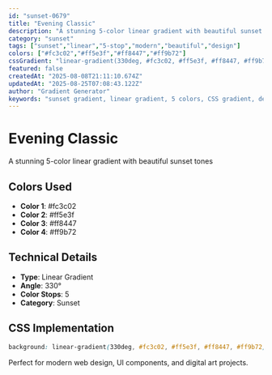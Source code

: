 ```yaml
---
id: "sunset-0679"
title: "Evening Classic"
description: "A stunning 5-color linear gradient with beautiful sunset tones"
category: "sunset"
tags: ["sunset","linear","5-stop","modern","beautiful","design"]
colors: ["#fc3c02","#ff5e3f","#ff8447","#ff9b72"]
cssGradient: "linear-gradient(330deg, #fc3c02, #ff5e3f, #ff8447, #ff9b72)"
featured: false
createdAt: "2025-08-08T21:11:10.674Z"
updatedAt: "2025-08-25T07:08:43.122Z"
author: "Gradient Generator"
keywords: "sunset gradient, linear gradient, 5 colors, CSS gradient, design, #fc3c02, #ff5e3f, #ff8447, #ff9b72"
---
```


# Evening Classic

A stunning 5-color linear gradient with beautiful sunset tones

## Colors Used
- **Color 1**: #fc3c02
- **Color 2**: #ff5e3f
- **Color 3**: #ff8447
- **Color 4**: #ff9b72

## Technical Details
- **Type**: Linear Gradient
- **Angle**: 330°
- **Color Stops**: 5
- **Category**: Sunset

## CSS Implementation
```css
background: linear-gradient(330deg, #fc3c02, #ff5e3f, #ff8447, #ff9b72);
```

Perfect for modern web design, UI components, and digital art projects.
